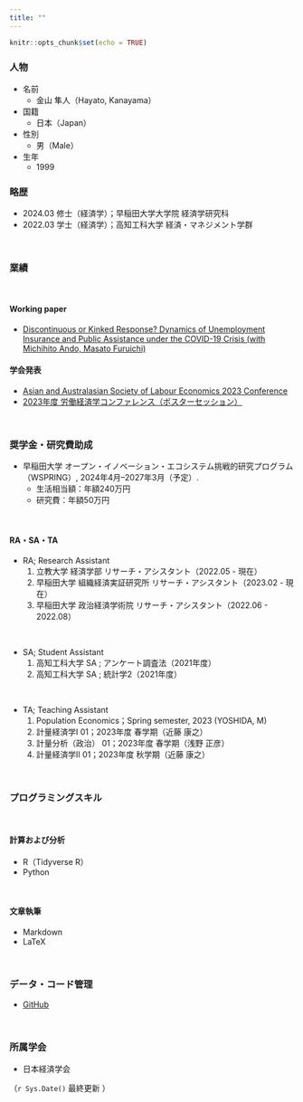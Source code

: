 ```yaml
---
title: ""
---
```


```r
knitr::opts_chunk$set(echo = TRUE)
```


<!-- Google tag (gtag.js) -->
<script async src="https://www.googletagmanager.com/gtag/js?id=G-FXEQV713CW"></script>
<script>
  window.dataLayer = window.dataLayer || [];
  function gtag(){dataLayer.push(arguments);}
  gtag('js', new Date());

  gtag('config', 'G-FXEQV713CW');
</script>

### 人物

- 名前
  - 金山 隼人（Hayato, Kanayama）

- 国籍
  - 日本（Japan）

- 性別
  - 男（Male）
  
- 生年
  - 1999


### 略歴

- 2024.03 修士（経済学）；早稲田大学大学院 経済学研究科
- 2022.03 学士（経済学）；高知工科大学 経済・マネジメント学群

\

### 業績

\ 

#### Working paper

- [Discontinuous or Kinked Response? Dynamics of Unemployment Insurance and Public Assistance under the COVID-19 Crisis (with Michihito Ando, Masato Furuichi) ](https://papers.ssrn.com/sol3/papers.cfm?abstract_id=4617281)

#### 学会発表

- [Asian and Australasian Society of Labour Economics 2023 Conference](https://virtual.oxfordabstracts.com/#/event/public/4290/submission/245)
- [2023年度 労働経済学コンファレンス（ポスターセッション）](https://sites.google.com/site/kansailabor/conference/26th?authuser=0)

\ 

### 奨学金・研究費助成

- 早稲田大学 オープン・イノベーション・エコシステム挑戦的研究プログラム（WSPRING）, 2024年4月--2027年3月（予定）.
  - 生活相当額：年額240万円
  - 研究費：年額50万円

\

#### RA・SA・TA

- RA; Research Assistant
	1. 立教大学 経済学部 リサーチ・アシスタント（2022.05 - 現在）
	1. 早稲田大学 組織経済実証研究所 リサーチ・アシスタント（2023.02 - 現在）
	1. 早稲田大学 政治経済学術院 リサーチ・アシスタント（2022.06 - 2022.08） 

\ 

- SA; Student Assistant
	1. 高知工科大学 SA ; アンケート調査法（2021年度）
	1. 高知工科大学 SA ; 統計学2（2021年度）
	
\	
	
- TA; Teaching Assistant
	1. Population Economics；Spring semester, 2023 (YOSHIDA, M)
	1. 計量経済学Ⅰ 01；2023年度 春学期（近藤 康之）
	1. 計量分析（政治） 01；2023年度 春学期（浅野 正彦）
	1. 計量経済学Ⅱ 01；2023年度 秋学期（近藤 康之）

\ 

### プログラミングスキル

\ 

#### 計算および分析


- R（Tidyverse R）
- Python

\ 

#### 文章執筆


- Markdown
- LaTeX

\ 

### データ・コード管理

- [GitHub](https://github.com/kanayama8810)

\ 

### 所属学会

- 日本経済学会

（`r Sys.Date()` 最終更新 ）
